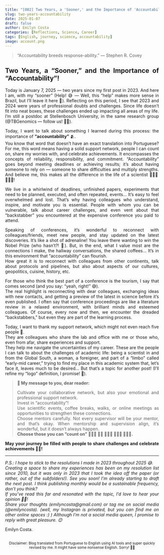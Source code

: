 ```yaml
---
title: "[002] Two Years, a 'Sooner,' and the Importance of 'Accountability'!"
slug: two-years-accountability
date: 2025-01-07
draft: false
author: Emilyn Costa
categories: [Reflections, Science, Career]
tags: [English, journey, science, accountability]
image: account.png
---
```


> "Accountability breeds response-ability."
> — Stephen R. Covey

<div style="text-align: justify">

## Two Years, a “Sooner,” and the Importance of “Accountability”!

Today is January 7, 2025 — two years since my first post in 2023. And here I am, with my “sooner” (Help! 😅 — Well, this "help" makes more sense in Brazil, but I'll leave it here 🤪). Reflecting on this period, I see that 2023 and 2024 were years of professional doubts and challenges. Since life doesn’t fit into neat boxes, these challenges ended up impacting all areas of my life. I’m still a postdoc at Stellenbosch University, in the same research group (@TBGenomics — follow us! 🫶🏽).

Today, I want to talk about something I learned during this process: the importance of **"accountability"** 🫂.  
You know that word that doesn’t have an exact translation into Portuguese? For me, this word means having a solid support network, people I can count on, share my worries with, and celebrate achievements. It encompasses the concepts of reliability, responsibility, and commitment. “Accountability” goes beyond meeting deadlines or achieving results; it’s about having someone to rely on — someone to share difficulties and multiply strengths. And believe me, this makes all the difference in the life of a scientist 👩🏾‍🔬🧑🏼‍🔬!

We live in a whirlwind of deadlines, unfinished papers, experiments that need to be planned, executed, and often repeated, events... It’s easy to feel overwhelmed and lost. That’s why having colleagues who understand, inspire, and motivate you is essential. People with whom you can be vulnerable, talk about career challenges, and even vent about that “backstabber” you encountered at the expensive conference you paid to attend.

Speaking of conferences, it’s wonderful to reconnect with colleagues/friends, meet new people, and stay updated on the latest discoveries. It’s like a shot of adrenaline! You leave there wanting to win the Nobel Prize (who hasn’t?! 🤪). But, in the end, what I value most are the connections I make, the hallway conversations, the shared coffees... It’s in this environment that “accountability” can flourish.  
How great it is to reconnect with colleagues from other continents, talk about protocols and pipelines, but also about aspects of our cultures, geopolitics, cuisine, history, etc.

For those who think the best part of a conference is the tourism, I say that comes second (and you say: “yeah, right!” 😅).  
The real highlight is reconnecting with dear colleagues, exchanging ideas with new contacts, and getting a preview of the latest in science before it’s even published. I often say that conference proceedings are like a literature review in a relaxed environment, with brilliant minds and esteemed colleagues. Of course, every now and then, we encounter the dreaded “backstabbers,” but even they are part of the learning process.

Today, I want to thank my support network, which might not even reach five people 🥹.  
They are colleagues who share the lab and office with me or those who, even from afar, share experiences and support.  
They help me navigate the uncertainties of my career. These are the people I can talk to about the challenges of academic life: being a scientist in and from the Global South, a woman, a foreigner, and part of a “limbo” called “early-mid career,” trying to find my place in this academic system that, let’s face it, leaves much to be desired... But that’s a topic for another post! (I’ll refine my “logo” definition, I promise! 🫡).

> **🌟 My message to you, dear reader:**
> 
> Cultivate your collaborative network, but also your emotional and professional support network.  
> Invest in “accountability”!  
> Use scientific events, coffee breaks, walks, or online meetings as opportunities to strengthen these connections.  
> Choose mentors carefully. Not every supervisor will be your mentor, and that’s okay. When mentorship and supervision align, it’s wonderful, but it doesn’t always happen.  
> **Choose those you can "count on" 🙋🏻‍♀️ 💁🏿 🙆🏻‍♂️ 🙅🏿‍♀️ 🙆🏽‍♀️.**

**May your journey be filled with people to share challenges and celebrate achievements 🫰🏽!**

---

<div style="text-align: justify; font-style: italic;">

P.S.: I hope to stick to the resolutions I made in 2023 throughout 2025 😅.  
Creating a space to share my experiences has been on my resolution list since 2010, but it was only in 2023 that I took the idea off the paper (or rather, out of the subfolders!). See you soon! I’m already starting to draft the next post. I think publishing monthly would be a sustainable frequency, don’t you think?  
If you’ve read this far and resonated with the topic, I’d love to hear your opinion 🤲🏽!  
Share your thoughts (emilyncosta@gmail.com) or tag me on social media (@emilyncosta). (well, my Instagran is privated, but you can find me on other online spaces :) ) 
Although I’m not a social media queen, I promise to reply with great pleasure. 😊

</div>

<div style="text-align: justify; font-style: normal;">

Emilyn Costa.

</div>

<div style="text-align: center; margin-top: 30px; font-size: smaller;">

Disclaimer: Blog translated from Portuguese to English using AI tools and super quickly revised by me. It might have some nonsense English. Sorry! 🫶🏽

</div>